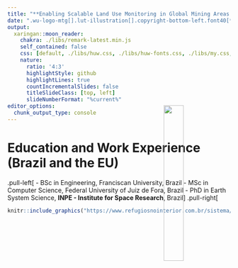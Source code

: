 ```yaml
---
title: "**Enabling Scalable Land Use Monitoring in Global Mining Areas Based on Satellites and AI**"
date: ".wu-logo-mtg[].lut-illustration[].copyright-bottom-left.font40[**Host Institution: China University of Mining and Technology, CUMT, Xuzhou**]"
output: 
  xaringan::moon_reader:
    chakra: ./libs/remark-latest.min.js
    self_contained: false
    css: [default, ./libs/huw.css, ./libs/huw-fonts.css, ./libs/my.css, ./libs/tachyons-min.css]
    nature:
      ratio: '4:3'
      highlightStyle: github
      highlightLines: true
      countIncrementalSlides: false
      titleSlideClass: [top, left]
      slideNumberFormat: "%current%"
editor_options:
  chunk_output_type: console
---
```

<style type="text/css">
  a {
    color: inherit;
    text-decoration: none; /* Optional: Remove underline if desired */
  }
</style>

# Education and Work Experience (Brazil and the EU)

.pull-left[
- BSc in Engineering, Franciscan University, Brazil
- MSc in Computer Science, Federal University of Juiz de Fora, Brazil
- PhD in Earth System Science, **INPE - Institute for Space Research**, Brazil
]
.pull-right[
```r
knitr::include_graphics("https://www.refugiosnointerior.com.br/sistema/_lib/file/img/lugar/6027/capa_instituto_nacional_de_pesquisas_espaciais(1).webp")
```
<div style="position: relative; height: 100%;">
  <img src="https://upload.wikimedia.org/wikipedia/commons/8/84/Inpelogo.png" 
       style="position: absolute; top: -260px; right: 0px; width: 30%;" />
</div>
]

--

## .font90.font-huw-red-light[10 years of work experience in the EU, in Austria, Germany, and Sweden]
.pull-left[
```r
knitr::include_graphics("https://iiasa.ac.at/sites/default/files/styles/social_media/public/2021-11/15300419120_ce7fc56b9a_c.jpg?itok=D74B29jL")
```
### International Institute for Applied Systems Analysis, IIASA
]
.pull-right[
```r
knitr::include_graphics("https://www.wu.ac.at//fileadmin/wu/_processed_/9/e/csm_LC_aussen_12f50b2a93.jpg")
```
### WU Vienna University of Economics and Business
]

---

# Major Academic Achievements


.pull-left[
### .font-huw-red-light[Scientific Software and Data]
<a href="https://www.scimagojr.com/journalsearch.php?q=12137&amp;tip=sid&amp;exact=no" title="SCImago Journal &amp; Country Rank">
    <img border="0" src="https://www.scimagojr.com/journal_img.php?id=12137" alt="SCImago Journal &amp; Country Rank" width="120" />
</a>
<a href="https://www.scimagojr.com/journalsearch.php?q=21100451321&amp;tip=sid&amp;exact=no" title="SCImago Journal &amp; Country Rank">
    <img border="0" src="https://www.scimagojr.com/journal_img.php?id=21100451321" alt="SCImago Journal &amp; Country Rank" width="120" />
</a>
<br><br>
```r
knitr::include_graphics("https://www.victor-maus.com/assets/talks/20240530-lut/img/dtwsat.png")
```
<br>
```r
knitr::include_graphics("https://www.victor-maus.com/assets/talks/20240530-lut/img/sits-color.png")
```
<br>
```r
knitr::include_graphics("./img/sci-data-maus2020.png")
```
]

--

.pull-right[
### .font-huw-red-light[Insights on Global Mining Impacts]
<a href="https://www.scimagojr.com/journalsearch.php?q=21206&amp;tip=sid&amp;exact=no" title="SCImago Journal &amp; Country Rank">
    <img border="0" src="https://www.scimagojr.com/journal_img.php?id=21206" alt="SCImago Journal &amp; Country Rank" width="120" />
</a>
<a href="https://www.scimagojr.com/journalsearch.php?q=21121&amp;tip=sid&amp;exact=no" title="SCImago Journal &amp; Country Rank">
    <img border="0" src="https://www.scimagojr.com/journal_img.php?id=21121" alt="SCImago Journal &amp; Country Rank" width="120" />
</a>
<br><br>
```r
knitr::include_graphics("https://www.victor-maus.com/assets/talks/20240522-oecd-eo/img/maus2024-nature.png")
```
<br>
```r
knitr::include_graphics("https://www.victor-maus.com/assets/talks/20240530-lut/img/pnas-sonter2023.png")
```
<br>
```r
knitr::include_graphics("https://www.victor-maus.com/assets/talks/20240530-lut/img/pnas-giljum2022.png")
```
]


<!-- ---
background-image: url(https://www.victor-maus.com/assets/talks/20240530-lut/img/network.png)
background-size: cover

# International Recognition

<br><br><br><br><br><br><br>
- .font120[**National and International Awards**]
- .font120[**Collaboration across \>15 countries \>20 organizations**]
- .font120[**Invited expert at the OECD Forum on Responsible Mineral Supply Chains 2024**]
- .font120[**Wide media coverage, including .font-huw-red-light[The Guardian and BBC]**] -->

---
layout: false
class: clear
background-image: url(https://www.victor-maus.com/assets/talks/2024-05-15-lut/img/global-mining-map.png)
background-size: cover

# .font-light.font150[How to Monitor Mining Land Use Globally?]

.footnote-right[.font-light.font120[[Maus et al. (2020, 2022) Nature Sci. Data](http://doi.org/10.1038/s41597-022-01547-4)]]


]

---
# Innovative Approach

<br>
```r
knitr::include_graphics("./img/nsfc-project-overview.png")
```

# .font-huw-red-light[Crete a extensive training data collections and use multimodal predictors space]


---
# Feasibility

## PI's Solid Research Foundation

- Geoinformatics
- AI and big-EO data analytics
- Large labelled data collections
- Mining land use assessments
- Extensive international network of collaborators

--

## Excellent Research Team and Support from CUMT

- Researchers with a vast experience on satellite and mining
- Highly skilled MSc and PhD students to support the project
- Computing Center: high-performance computing clusters for AI
- "CUMT Nanhu" of AS-01 SAR satellite



<div style="position: relative; height: 100%;">
  <img src="./img/cumt-meeting-yang-victor.png" 
       style="position: absolute; top: -500px; right: 5px; width: 45%;" />
  <div class="font-huw-red-light" style="position: absolute; top: -500px; right: 0px; width: 45%; font-size: 133%; font-weight: bold">
    Research visit to the CUMT
  </div>
  <div class="font-dark" style="position: absolute; top: -275px; left: 700px; width: 45%; font-size: 60%; font-weight: bold">
    Nov 2023, Xuzhou, China
  </div>
  <img src="./img/as-01sar.png" 
       style="position: absolute; top: 20px; left: 0px; width: 45%;" />
  <img src="./img/cumt-ai.png" 
       style="position: absolute; top: 55px; left: 420px; width: 45%;" />
  <img src="./img/cumt-mining.png" 
       style="position: absolute; top: 0px; left: 420px; width: 45%;" />
</div>




---
# Summary


